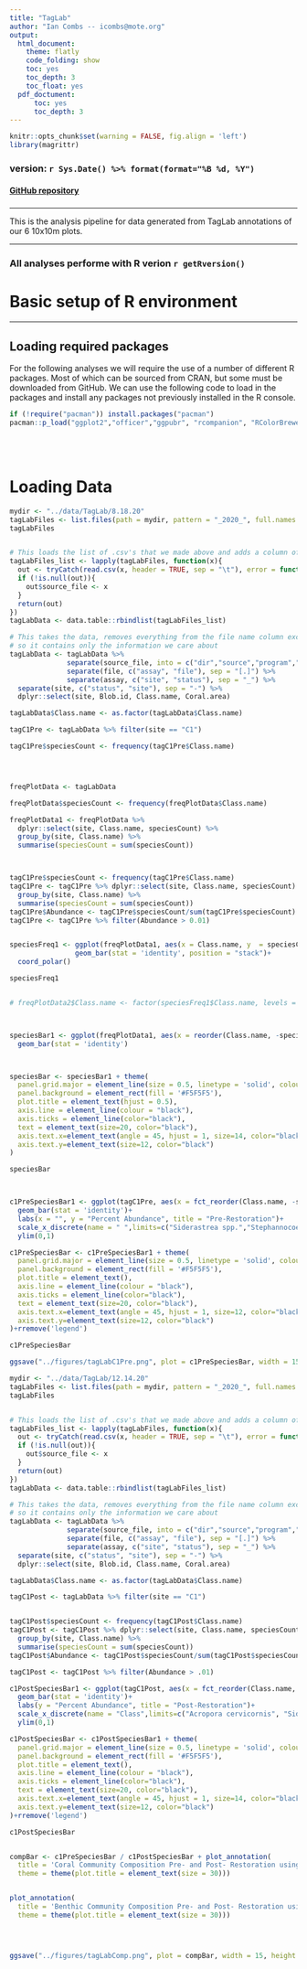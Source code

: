 ```yaml
---
title: "TagLab"
author: "Ian Combs -- icombs@mote.org"
output:
  html_document:
    theme: flatly
    code_folding: show
    toc: yes
    toc_depth: 3
    toc_float: yes
  pdf_doctument:
      toc: yes
      toc_depth: 3
---
```


```r
knitr::opts_chunk$set(warning = FALSE, fig.align = 'left')
library(magrittr)
```

### version: `r Sys.Date() %>% format(format="%B %d, %Y")`

<!-- this is where the DOI would go  [![DOI](https://zenodo.org/badge/DOI/10.5281/zenodo.3675991.svg)](https://doi.org/10.5281/zenodo.3675991)
-->


#### [GitHub repository](https://github.com/icombs2017/photogrammetryNOAA.git){target="_blank"}

###
***
This is the analysis pipeline for data generated from TagLab annotations of our 6 10x10m plots.


***
### All analyses performe with R verion `r getRversion()`
# Basic setup of R environment
***
## Loading required packages

For the following analyses we will require the use of a number of different R packages. Most of which can be sourced from CRAN, but some must be downloaded from GitHub. We can use the following code to load in the packages and install any packages not previously installed in the R console. 

```r
if (!require("pacman")) install.packages("pacman")
pacman::p_load("ggplot2","officer","ggpubr", "rcompanion", "RColorBrewer", "patchwork", "magrittr","reshape2", "stringr", "plyr", "dplyr", "flextable", "tidyr", "tibble", "vegan")
```

<br><br>

# Loading Data





```r
mydir <- "../data/TagLab/8.18.20"
tagLabFiles <- list.files(path = mydir, pattern = "_2020_", full.names = TRUE)
tagLabFiles


# This loads the list of .csv's that we made above and adds a column of file names to the data frame
tagLabFiles_list <- lapply(tagLabFiles, function(x){
  out <- tryCatch(read.csv(x, header = TRUE, sep = "\t"), error = function(e) NULL)
  if (!is.null(out)){
    out$source_file <- x
  }
  return(out)
})
tagLabData <- data.table::rbindlist(tagLabFiles_list)

# This takes the data, removes everything from the file name column except the important data to us, and sorts the data frame 
# so it contains only the information we care about 
tagLabData <- tagLabData %>% 
              separate(source_file, into = c("dir","source","program","date","file"), sep = "[/]", remove = FALSE) %>% 
              separate(file, c("assay", "file"), sep = "[.]") %>% 
              separate(assay, c("site", "status"), sep = "_") %>% 
  separate(site, c("status", "site"), sep = "-") %>%
  dplyr::select(site, Blob.id, Class.name, Coral.area)

tagLabData$Class.name <- as.factor(tagLabData$Class.name)

tagC1Pre <- tagLabData %>% filter(site == "C1")

tagC1Pre$speciesCount <- frequency(tagC1Pre$Class.name)





```

```r

freqPlotData <- tagLabData

freqPlotData$speciesCount <- frequency(freqPlotData$Class.name)

freqPlotData1 <- freqPlotData %>% 
  dplyr::select(site, Class.name, speciesCount) %>% 
  group_by(site, Class.name) %>% 
  summarise(speciesCount = sum(speciesCount))



tagC1Pre$speciesCount <- frequency(tagC1Pre$Class.name)
tagC1Pre <- tagC1Pre %>% dplyr::select(site, Class.name, speciesCount) %>% 
  group_by(site, Class.name) %>% 
  summarise(speciesCount = sum(speciesCount))
tagC1Pre$Abundance <- tagC1Pre$speciesCount/sum(tagC1Pre$speciesCount)
tagC1Pre <- tagC1Pre %>% filter(Abundance > 0.01)


speciesFreq1 <- ggplot(freqPlotData1, aes(x = Class.name, y  = speciesCount, fill = site))+
                geom_bar(stat = 'identity', position = "stack")+
  coord_polar()

speciesFreq1


# freqPlotData2$Class.name <- factor(speciesFreq1$Class.name, levels = speciesFreq1$Class.name[order(-speciesFreq1$speciesCount)])



speciesBar1 <- ggplot(freqPlotData1, aes(x = reorder(Class.name, -speciesCount), y = speciesCount, fill = Class.name))+
  geom_bar(stat = 'identity')



speciesBar <- speciesBar1 + theme(
  panel.grid.major = element_line(size = 0.5, linetype = 'solid', colour = "white"),
  panel.background = element_rect(fill = '#F5F5F5'), 
  plot.title = element_text(hjust = 0.5), 
  axis.line = element_line(colour = "black"), 
  axis.ticks = element_line(color="black"), 
  text = element_text(size=20, color="black"), 
  axis.text.x=element_text(angle = 45, hjust = 1, size=14, color="black"), 
  axis.text.y=element_text(size=12, color="black")
)

speciesBar



c1PreSpeciesBar1 <- ggplot(tagC1Pre, aes(x = fct_reorder(Class.name, -speciesCount), y = Abundance, fill = Class.name))+
  geom_bar(stat = 'identity')+
  labs(x = "", y = "Percent Abundance", title = "Pre-Restoration")+
  scale_x_discrete(name = " ",limits=c("Siderastrea spp.","Stephannocoenia intersepta","Porites astreoides", "Orbicella faveolata"), labels =c("SSID","SINT","PAST", "OFAV"))+
  ylim(0,1)

c1PreSpeciesBar <- c1PreSpeciesBar1 + theme(
  panel.grid.major = element_line(size = 0.5, linetype = 'solid', colour = "white"),
  panel.background = element_rect(fill = '#F5F5F5'), 
  plot.title = element_text(), 
  axis.line = element_line(colour = "black"), 
  axis.ticks = element_line(color="black"), 
  text = element_text(size=20, color="black"), 
  axis.text.x=element_text(angle = 45, hjust = 1, size=12, color="black"), 
  axis.text.y=element_text(size=12, color="black")
)+rremove('legend')

c1PreSpeciesBar

ggsave("../figures/tagLabC1Pre.png", plot = c1PreSpeciesBar, width = 15, height = 10, units = "in", dpi = 600)

```





```r

mydir <- "../data/TagLab/12.14.20"
tagLabFiles <- list.files(path = mydir, pattern = "_2020_", full.names = TRUE)
tagLabFiles


# This loads the list of .csv's that we made above and adds a column of file names to the data frame
tagLabFiles_list <- lapply(tagLabFiles, function(x){
  out <- tryCatch(read.csv(x, header = TRUE, sep = "\t"), error = function(e) NULL)
  if (!is.null(out)){
    out$source_file <- x
  }
  return(out)
})
tagLabData <- data.table::rbindlist(tagLabFiles_list)

# This takes the data, removes everything from the file name column except the important data to us, and sorts the data frame 
# so it contains only the information we care about 
tagLabData <- tagLabData %>% 
              separate(source_file, into = c("dir","source","program","date","file"), sep = "[/]", remove = FALSE) %>% 
              separate(file, c("assay", "file"), sep = "[.]") %>% 
              separate(assay, c("site", "status"), sep = "_") %>% 
  separate(site, c("status", "site"), sep = "-") %>%
  dplyr::select(site, Blob.id, Class.name, Coral.area)

tagLabData$Class.name <- as.factor(tagLabData$Class.name)

tagC1Post <- tagLabData %>% filter(site == "C1")


tagC1Post$speciesCount <- frequency(tagC1Post$Class.name)
tagC1Post <- tagC1Post %>% dplyr::select(site, Class.name, speciesCount) %>% 
  group_by(site, Class.name) %>% 
  summarise(speciesCount = sum(speciesCount))
tagC1Post$Abundance <- tagC1Post$speciesCount/sum(tagC1Post$speciesCount)

tagC1Post <- tagC1Post %>% filter(Abundance > .01)

c1PostSpeciesBar1 <- ggplot(tagC1Post, aes(x = fct_reorder(Class.name, -speciesCount), y = Abundance, fill = Class.name))+
  geom_bar(stat = 'identity')+
  labs(y = "Percent Abundance", title = "Post-Restoration")+
  scale_x_discrete(name = "Class",limits=c("Acropora cervicornis", "Siderastrea spp.","Orbicella faveolata","Stephannocoenia intersepta","Porites astreoides"), labels =c("ACER","SSID","OFAV","SINT","PAST"))+
  ylim(0,1)

c1PostSpeciesBar <- c1PostSpeciesBar1 + theme(
  panel.grid.major = element_line(size = 0.5, linetype = 'solid', colour = "white"),
  panel.background = element_rect(fill = '#F5F5F5'), 
  plot.title = element_text(), 
  axis.line = element_line(colour = "black"), 
  axis.ticks = element_line(color="black"), 
  text = element_text(size=20, color="black"), 
  axis.text.x=element_text(angle = 45, hjust = 1, size=14, color="black"), 
  axis.text.y=element_text(size=12, color="black")
)+rremove('legend')

c1PostSpeciesBar


compBar <- c1PreSpeciesBar / c1PostSpeciesBar + plot_annotation(
  title = 'Coral Community Composition Pre- and Post- Restoration using TagLab',
  theme = theme(plot.title = element_text(size = 30)))


plot_annotation(
  title = 'Benthic Community Composition Pre- and Post- Restoration using Virtual Point Intercept',
  theme = theme(plot.title = element_text(size = 30)))




ggsave("../figures/tagLabComp.png", plot = compBar, width = 15, height = 10, units = "in", dpi = 600)



```

```r
```

